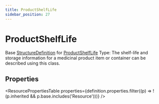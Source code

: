```yaml
---
title: ProductShelfLife
sidebar_position: 27
---
```



# ProductShelfLife

Base <a href="/docs/api/fhir/resources/structuredefinition">StructureDefinition</a> for <a href="/docs/api/fhir/datatypes/productshelflife">ProductShelfLife</a> Type: The shelf-life and storage information for a medicinal product item or container can be described using this class.

<Tabs queryString="section">
<TabItem value="schema" label="Schema" default>

## Properties

<ResourcePropertiesTable
  properties={definition.properties.filter((p) => !(p.inherited && p.base.includes('Resource')))}
/>

</TabItem>
  


</Tabs>
